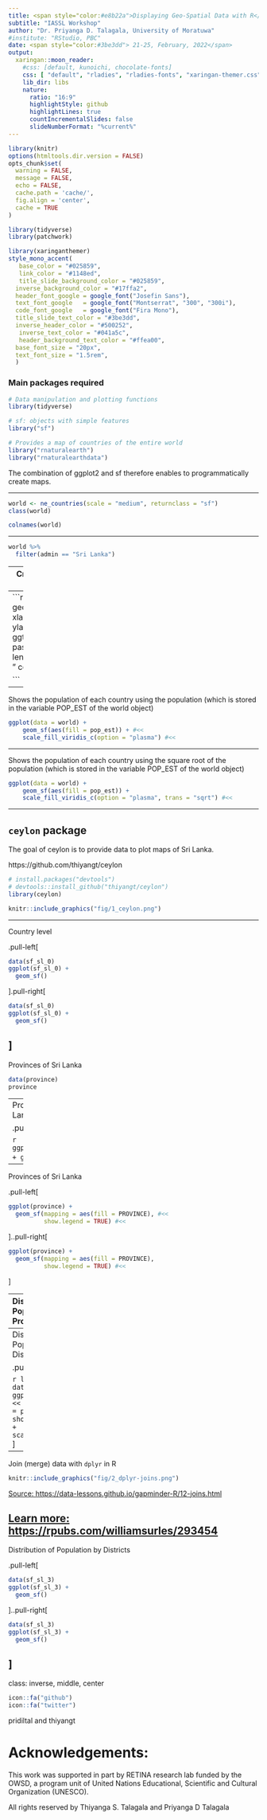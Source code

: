 ```yaml
---
title: <span style="color:#e8b22a">Displaying Geo-Spatial Data with R</span>
subtitle: "IASSL Workshop"
author: "Dr. Priyanga D. Talagala, University of Moratuwa"
#institute: "RStudio, PBC"
date: <span style="color:#3be3dd"> 21-25, February, 2022</span>
output:
  xaringan::moon_reader:
    #css: [default, kunoichi, chocolate-fonts]
    css: [ "default", "rladies", "rladies-fonts", "xaringan-themer.css"]
    lib_dir: libs
    nature:
      ratio: "16:9"
      highlightStyle: github
      highlightLines: true
      countIncrementalSlides: false
      slideNumberFormat: "%current%" 
---
```

```r
library(knitr)
options(htmltools.dir.version = FALSE)
opts_chunk$set(
  warning = FALSE,
  message = FALSE,
  echo = FALSE,
  cache.path = 'cache/',
  fig.align = 'center',
  cache = TRUE
)

library(tidyverse)
library(patchwork)

```

```r
library(xaringanthemer)
style_mono_accent(
   base_color = "#025859",
   link_color = "#1148ed",
   title_slide_background_color = "#025859",
  inverse_background_color = "#17ffa2",
  header_font_google = google_font("Josefin Sans"),
  text_font_google   = google_font("Montserrat", "300", "300i"),
  code_font_google   = google_font("Fira Mono"),
  title_slide_text_color = "#3be3dd",
  inverse_header_color = "#500252",
   inverse_text_color = "#041a5c",
   header_background_text_color = "#ffea00",
  base_font_size = "20px",
  text_font_size = "1.5rem",
  )
```

### Main packages required

```r
# Data manipulation and plotting functions
library(tidyverse)

# sf: objects with simple features
library("sf")

# Provides a map of countries of the entire world
library("rnaturalearth")
library("rnaturalearthdata")
```

The combination of ggplot2 and sf therefore enables to programmatically create maps.

<!--https://r-spatial.org/r/2018/10/25/ggplot2-sf.html-->

---

```r
world <- ne_countries(scale = "medium", returnclass = "sf")
class(world)

colnames(world)
```

---

```r
world %>%
  filter(admin == "Sri Lanka")
```

---
Creating a base map of the world using ggplot2

```r
ggplot(data = world) + 
  geom_sf() #<<
```
---
```r
ggplot(data = world) +
    geom_sf() +
    xlab("Longitude") + ylab("Latitude") +
    ggtitle("World map", 
            subtitle = paste0("(", #<<
                  length(unique(world$NAME)), " countries)")) #<<

```


---
Shows the population of each country using  the population (which is stored in the variable POP_EST of the world object)

```r
ggplot(data = world) +
    geom_sf(aes(fill = pop_est)) + #<<
    scale_fill_viridis_c(option = "plasma") #<<
```

---

Shows the population of each country using the square root of the population (which is stored in the variable POP_EST of the world object)

```r
ggplot(data = world) +
    geom_sf(aes(fill = pop_est)) +
    scale_fill_viridis_c(option = "plasma", trans = "sqrt") #<<
```
---

## `ceylon` package

The goal of ceylon is to provide data to plot maps of Sri Lanka.

https://github.com/thiyangt/ceylon

```r
# install.packages("devtools")
# devtools::install_github("thiyangt/ceylon")
library(ceylon)
```

```r
knitr::include_graphics("fig/1_ceylon.png")
```
---

Country level

.pull-left[
```r
data(sf_sl_0)
ggplot(sf_sl_0) +
  geom_sf()
```
].pull-right[

```r
data(sf_sl_0)
ggplot(sf_sl_0) +
  geom_sf()
```

]
---
Provinces of Sri Lanka

```r
data(province)
province
```
---
Provinces of Sri Lanka

.pull-left[
```r
ggplot(province) + 
  geom_sf()
```
]..pull-right[

```r
ggplot(province) + 
  geom_sf()
```
]
---

Provinces of Sri Lanka

.pull-left[
```r
ggplot(province) + 
  geom_sf(mapping = aes(fill = PROVINCE), #<<
          show.legend = TRUE) #<<
```
]..pull-right[

```r
ggplot(province) + 
  geom_sf(mapping = aes(fill = PROVINCE),
          show.legend = TRUE) #<<
```
]


---
Distribution of Population by Provinces
 
.pull-left[
```r
ggplot(province) + 
  geom_sf(mapping = aes(fill = population),
          show.legend = TRUE)
```
]..pull-right[

```r
ggplot(province) + 
  geom_sf(mapping = aes(fill = population), #<<
          show.legend = TRUE)
```
]
---
Distribution of Population by Districts

.pull-left[
```r
library(viridis)
data(district) #<<
ggplot(district) + #<<
  geom_sf(aes(fill = population),
          show.legend = TRUE) + 
  scale_fill_viridis()
```
]..pull-right[

```r
library(viridis)
data(district) #<<
ggplot(district) + #<<
  geom_sf(aes(fill = population),
          show.legend = TRUE) + 
  scale_fill_viridis()
```
]
---
Join (merge) data with `dplyr` in R

```r
knitr::include_graphics("fig/2_dplyr-joins.png")
```

[Source: https://data-lessons.github.io/gapminder-R/12-joins.html](https://data-lessons.github.io/gapminder-R/12-joins.html)

[Learn more: https://rpubs.com/williamsurles/293454](https://rpubs.com/williamsurles/293454)
---
Distribution of Population by Districts

.pull-left[
```r
data(sf_sl_3)
ggplot(sf_sl_3) + 
  geom_sf()
```
]..pull-right[

```r
data(sf_sl_3)
ggplot(sf_sl_3) + 
  geom_sf()
```
]
---
class: inverse, middle, center

```r
icon::fa("github")
icon::fa("twitter")

```
pridiltal and thiyangt

# Acknowledgements:

This work was supported in part by RETINA research lab funded by the OWSD, a program unit of United Nations Educational, Scientific and Cultural Organization (UNESCO).


All rights reserved by Thiyanga S. Talagala and Priyanga D Talagala



